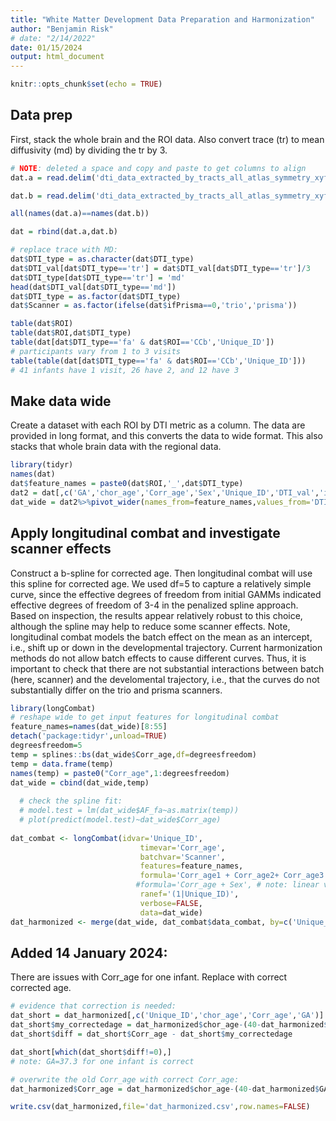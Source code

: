 ---
title: "White Matter Development Data Preparation and Harmonization"
author: "Benjamin Risk"
# date: "2/14/2022"
date: 01/15/2024
output: html_document
---

```{r setup, include=FALSE}
knitr::opts_chunk$set(echo = TRUE)
```

## Data prep

First, stack the whole brain and the ROI data. Also convert trace (tr) to mean diffusivity (md) by dividing the tr by 3. 

```{r,results=FALSE}

# NOTE: deleted a space and copy and paste to get columns to align
dat.a = read.delim('dti_data_extracted_by_tracts_all_atlas_symmetry_xyflipped_2_TnP2020.txt',sep=" ",stringsAsFactors = TRUE)

dat.b = read.delim('dti_data_extracted_by_tracts_all_atlas_symmetry_xyflipped_2_TnP2020_bin.txt',sep=" ",stringsAsFactors = TRUE)

all(names(dat.a)==names(dat.b))

dat = rbind(dat.a,dat.b)

# replace trace with MD:
dat$DTI_type = as.character(dat$DTI_type)
dat$DTI_val[dat$DTI_type=='tr'] = dat$DTI_val[dat$DTI_type=='tr']/3
dat$DTI_type[dat$DTI_type=='tr'] = 'md'
head(dat$DTI_val[dat$DTI_type=='md'])
dat$DTI_type = as.factor(dat$DTI_type)
dat$Scanner = as.factor(ifelse(dat$ifPrisma==0,'trio','prisma'))

table(dat$ROI)
table(dat$ROI,dat$DTI_type)
table(dat[dat$DTI_type=='fa' & dat$ROI=='CCb','Unique_ID'])
# participants vary from 1 to 3 visits
table(table(dat[dat$DTI_type=='fa' & dat$ROI=='CCb','Unique_ID']))
# 41 infants have 1 visit, 26 have 2, and 12 have 3
```

## Make data wide

Create a dataset with each ROI by DTI metric as a column. The data are provided in long format, and this converts the data to wide format. This also stacks that whole brain data with the regional data. 

```{r}
library(tidyr)
names(dat)
dat$feature_names = paste0(dat$ROI,'_',dat$DTI_type)
dat2 = dat[,c('GA','chor_age','Corr_age','Sex','Unique_ID','DTI_val','ifPrisma','Scanner','feature_names')]
dat_wide = dat2%>%pivot_wider(names_from=feature_names,values_from='DTI_val')
```

## Apply longitudinal combat and investigate scanner effects

Construct a b-spline for corrected age. Then longitudinal combat will use this spline for corrected age. We used df=5 to capture a relatively simple curve, since the effective degrees of freedom from initial GAMMs indicated effective degrees of freedom of 3-4 in the penalized spline approach. Based on inspection, the results appear relatively robust to this choice, although the spline may help to reduce some scanner effects. 
Note, longitudinal combat models the batch effect on the mean as an intercept, i.e., shift up or down in the developmental trajectory. Current harmonization methods do not allow batch effects to cause different curves. Thus, it is important to check that there are not substantial interactions between batch (here, scanner) and the develomental trajectory, i.e., that the curves do not substantially differ on the trio and prisma scanners.

```{r}
library(longCombat)
# reshape wide to get input features for longitudinal combat
feature_names=names(dat_wide)[8:55]
detach('package:tidyr',unload=TRUE)
degreesfreedom=5
temp = splines::bs(dat_wide$Corr_age,df=degreesfreedom)
temp = data.frame(temp)
names(temp) = paste0("Corr_age",1:degreesfreedom)
dat_wide = cbind(dat_wide,temp)
  
  # check the spline fit:
  # model.test = lm(dat_wide$AF_fa~as.matrix(temp))
  # plot(predict(model.test)~dat_wide$Corr_age)
     
dat_combat <- longCombat(idvar='Unique_ID', 
                             timevar='Corr_age',
                             batchvar='Scanner', 
                             features=feature_names,
                             formula='Corr_age1 + Corr_age2+ Corr_age3 + Corr_age4 + Corr_age5+Sex', 
                            #formula='Corr_age + Sex', # note: linear vs spline seem similar
                             ranef='(1|Unique_ID)',
                             verbose=FALSE,
                             data=dat_wide)
dat_harmonized <- merge(dat_wide, dat_combat$data_combat, by=c('Unique_ID', 'Corr_age','Scanner'))

```

## Added 14 January 2024:

There are issues with Corr_age for one infant. Replace with correct corrected age.

```{r}
# evidence that correction is needed:
dat_short = dat_harmonized[,c('Unique_ID','chor_age','Corr_age','GA')]
dat_short$my_correctedage = dat_harmonized$chor_age-(40-dat_harmonized$GA)*7
dat_short$diff = dat_short$Corr_age - dat_short$my_correctedage

dat_short[which(dat_short$diff!=0),]
# note: GA=37.3 for one infant is correct

# overwrite the old Corr_age with correct Corr_age:
dat_harmonized$Corr_age = dat_harmonized$chor_age-(40-dat_harmonized$GA)*7

write.csv(dat_harmonized,file='dat_harmonized.csv',row.names=FALSE)
```